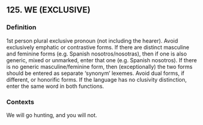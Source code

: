 ## 125. WE (EXCLUSIVE)
### Definition
1st person plural exclusive pronoun (not including the hearer). Avoid exclusively emphatic or contrastive forms. If there are distinct masculine and feminine forms (e.g. Spanish nosotros/nosotras), then if one is also generic, mixed or unmarked, enter that one (e.g. Spanish nosotros). If there is no generic masculine/feminine form, then (exceptionally) the two forms should be entered as separate 'synonym' lexemes. Avoid dual forms, if different, or honorific forms. If the language has no clusivity distinction, enter the same word in both functions.

### Contexts
We will go hunting, and you will not.

